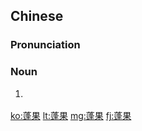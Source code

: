 ==Chinese==
{{zh-forms}}

===Pronunciation===
{{zh-pron
|mn=phōng-kó
|cat=n
}}

===Noun===
{{zh-noun}}

# {{lb|zh|Min Nan}} {{zh-alt-form|蘋果|tr=-}}

{{zh-cat|Fruits}}

[[ko:蓬果]]
[[lt:蓬果]]
[[mg:蓬果]]
[[fj:蓬果]]